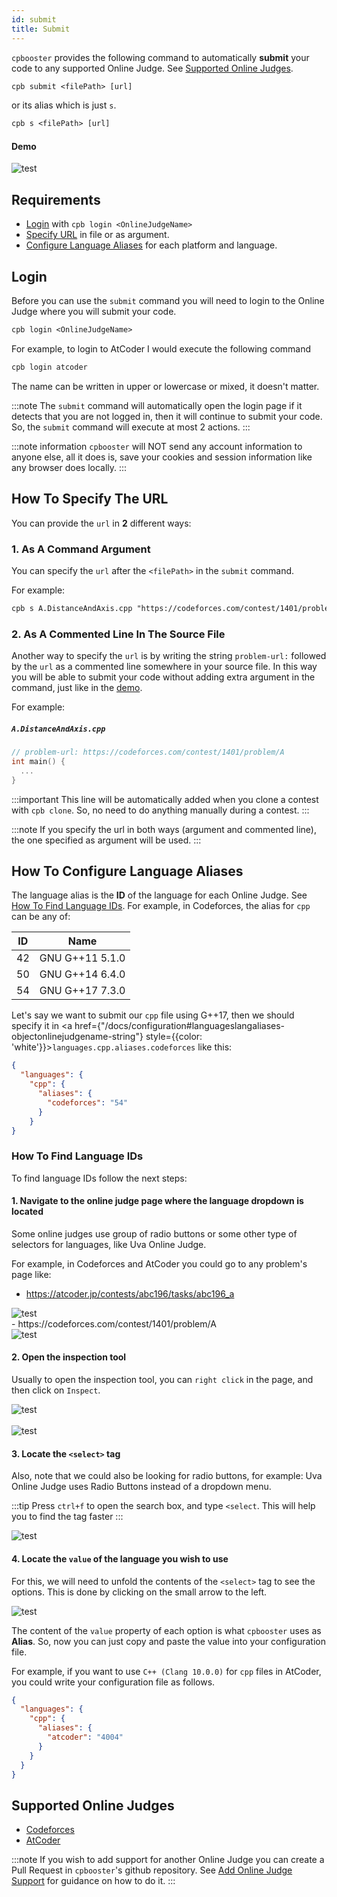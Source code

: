 ```yaml
---
id: submit
title: Submit
---
```



`cpbooster` provides the following command to automatically
**submit** your code to any supported Online Judge. See [Supported Online Judges](#supported-online-judges).

```txt
cpb submit <filePath> [url]
```

or its alias which is just `s`.

```txt
cpb s <filePath> [url]
```

#### Demo

<div className="text--center">
  <img alt="test" src={useBaseUrl('/img/demos/submit.gif')} />
</div>

## Requirements

- [Login](#login) with `cpb login <OnlineJudgeName>`
- [Specify URL](#how-to-specify-the-url) in file or as argument.
- [Configure Language Aliases](#how-to-configure-language-aliases) for each platform and language.


## Login

Before you can use the `submit` command you will need to login
to the Online Judge where you will submit your code.

```txt
cpb login <OnlineJudgeName>
```


For example, to login to AtCoder I would execute the following command

```txt
cpb login atcoder
```

The name can be written in upper or lowercase or mixed, it doesn't matter.

:::note
The `submit` command will automatically open the login page
if it detects that you are not logged in, then it will continue
to submit your code. So, the `submit` command will execute at most 2
actions.
:::

:::note information
`cpbooster` will NOT send any account information
to anyone else, all it does is, save your cookies
and session information like any browser does locally.
:::

## How To Specify The URL

You can provide the `url` in **2** different ways:


### 1. As A Command Argument

You can specify the `url` after the `<filePath>` in the `submit` command.

For example:

```txt
cpb s A.DistanceAndAxis.cpp "https://codeforces.com/contest/1401/problem/A"
```

### 2. As A Commented Line In The Source File

Another way to specify the `url` is by writing the string `problem-url:` followed by
the `url` as a commented line somewhere in your source file. In this way
you will be able to submit your code without adding extra argument in the
command, just like in the [demo](#demo).

For example:

##### `A.DistanceAndAxis.cpp`

```cpp
// problem-url: https://codeforces.com/contest/1401/problem/A
int main() {
  ...
}
```
:::important
This line will be automatically added when you clone a contest with `cpb clone`.
So, no need to do anything manually during a contest.
:::

:::note
If you specify the url in both ways (argument and commented line), the one
specified as argument will be used.
:::

## How To Configure Language Aliases

The language alias is the **ID** of the language for each Online Judge.
See [How To Find Language IDs](#how-to-find-language-ids). For example, in Codeforces,
the alias for `cpp` can be any of:

|ID| Name|
|--|-----|
|42|GNU G++11 5.1.0|
|50|GNU G++14 6.4.0|
|54|GNU G++17 7.3.0|

Let's say we want to submit our `cpp` file using G++17, then
we should specify it
in <a href={"/docs/configuration#languageslangaliases-objectonlinejudgename-string"} style={{color: 'white'}}>`languages.cpp.aliases.codeforces`</a>
like this:

```json
{
  "languages": {
    "cpp": {
      "aliases": {
        "codeforces": "54"
      }
    }
}
```

### How To Find Language IDs

To find language IDs follow the next steps:

#### 1. Navigate to the online judge page where the language dropdown is located

Some online judges use group of radio buttons or some other type of selectors for languages,
like Uva Online Judge.

For example, in Codeforces and AtCoder you could go to any problem's page like:

- https://atcoder.jp/contests/abc196/tasks/abc196_a
<div className="text--center">
  <img alt="test" src={useBaseUrl('/img/atcoder_dropdown.png')} />
</div>
- https://codeforces.com/contest/1401/problem/A
<div className="text--center">
  <img alt="test" src={useBaseUrl('/img/codeforces_dropdown.png')} />
</div>

#### 2. Open the inspection tool

Usually to open the inspection tool, you can `right click` in the page,
and then click on `Inspect`.

<div className="text--center">
  <img alt="test" src={useBaseUrl('/img/inspect_right_click.png')} />
</div>
<br />
<div className="text--center">
  <img alt="test" src={useBaseUrl('/img/inspect_tool.png')} />
</div>

#### 3. Locate the `<select>` tag

Also, note that we could also be looking for radio buttons,
for example: Uva Online Judge uses Radio Buttons instead of a dropdown menu.

:::tip
Press `ctrl+f` to open the search box, and type `<select`. This will help you
to find the tag faster
:::

<div className="text--center">
  <img alt="test" src={useBaseUrl('/img/search_select.png')} />
</div>

#### 4. Locate the `value` of the language you wish to use

For this, we will need to unfold the contents of the `<select>` tag to see
the options. This is done by clicking on the small arrow to the left.

<div className="text--center">
  <img alt="test" src={useBaseUrl('/img/select_options.png')} />
</div>

The content of the `value` property of each option is what `cpbooster` uses as **Alias**.
So, now you can just copy and paste the value into your configuration file.

For example, if you want to use `C++ (Clang 10.0.0)` for `cpp` files in AtCoder, you could write
your configuration file as follows.

```json
{
  "languages": {
    "cpp": {
      "aliases": {
        "atcoder": "4004"
      }
    }
  }
}
```

## Supported Online Judges

- [Codeforces](https://codeforces.com/)
- [AtCoder](https://atcoder.jp/)

:::note
If you wish to add support for another Online Judge you can
create a Pull Request in `cpbooster`'s github repository.
See [Add Online Judge Support](/docs/add-online-judge-support) for guidance on how to do it.
:::
